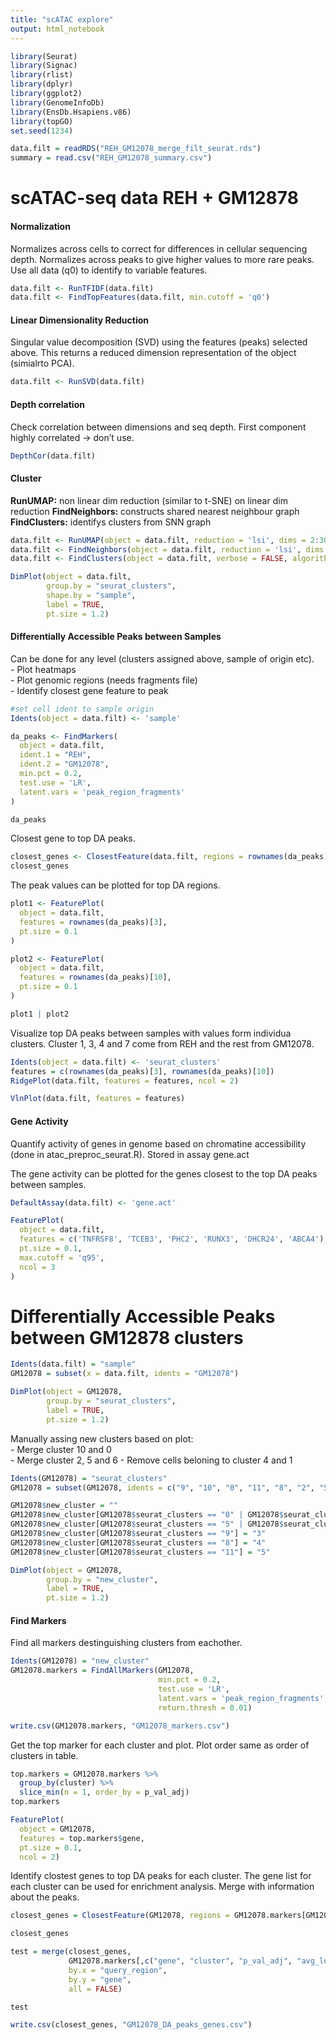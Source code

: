 ```yaml
---
title: "scATAC explore"
output: html_notebook
---
```


```r
library(Seurat)
library(Signac)
library(rlist)
library(dplyr)
library(ggplot2)
library(GenomeInfoDb)
library(EnsDb.Hsapiens.v86)
library(topGO)
set.seed(1234) 
```

```r
data.filt = readRDS("REH_GM12078_merge_filt_seurat.rds")
summary = read.csv("REH_GM12078_summary.csv")
```

# scATAC-seq data REH + GM12878

#### Normalization 

Normalizes across cells to correct for differences in cellular sequencing depth. Normalizes across peaks to give higher values to more rare peaks. 
Use all data (q0) to identify to variable features. 

```r
data.filt <- RunTFIDF(data.filt)
data.filt <- FindTopFeatures(data.filt, min.cutoff = 'q0')
```

#### Linear Dimensionality Reduction 

Singular value decomposition (SVD) using the features (peaks) selected above. This returns a reduced dimension representation of the object (simialrto PCA).

```r
data.filt <- RunSVD(data.filt)
```
#### Depth correlation 

Check correlation between dimensions and seq depth. First component highly correlated -> don't use. 

```r
DepthCor(data.filt)
```

#### Cluster 
**RunUMAP:** non linear dim reduction (similar to t-SNE) on linear dim reduction
**FindNeighbors:** constructs shared nearest neighbour graph 
**FindClusters:** identifys clusters from SNN graph 

```r
data.filt <- RunUMAP(object = data.filt, reduction = 'lsi', dims = 2:30)
data.filt <- FindNeighbors(object = data.filt, reduction = 'lsi', dims = 2:30)
data.filt <- FindClusters(object = data.filt, verbose = FALSE, algorithm = 3)
```


```r
DimPlot(object = data.filt,
        group.by = "seurat_clusters",
        shape.by = "sample",
        label = TRUE,
        pt.size = 1.2)
```

#### Differentially Accessible Peaks between Samples  

Can be done for any level (clusters assigned above, sample of origin etc).  
- Plot heatmaps  
- Plot genomic regions (needs fragments file)  
- Identify closest gene feature to peak  

```r
#set cell ident to sample origin 
Idents(object = data.filt) <- 'sample'

da_peaks <- FindMarkers(
  object = data.filt,
  ident.1 = "REH",
  ident.2 = "GM12078",
  min.pct = 0.2,
  test.use = 'LR',
  latent.vars = 'peak_region_fragments'
)

da_peaks
```

Closest gene to top DA peaks.

```r
closest_genes <- ClosestFeature(data.filt, regions = rownames(da_peaks)[1:100])
closest_genes
```

The peak values can be plotted for top DA regions. 

```r

plot1 <- FeaturePlot(
  object = data.filt,
  features = rownames(da_peaks)[3],
  pt.size = 0.1
)

plot2 <- FeaturePlot(
  object = data.filt,
  features = rownames(da_peaks)[10],
  pt.size = 0.1
)

plot1 | plot2 
```

Visualize top DA peaks between samples with values form individua clusters. Cluster 1, 3, 4 and 7 come from REH and the rest from GM12078. 

```r
Idents(object = data.filt) <- 'seurat_clusters'
features = c(rownames(da_peaks)[3], rownames(da_peaks)[10])
RidgePlot(data.filt, features = features, ncol = 2)
```
```r
VlnPlot(data.filt, features = features)
```

#### Gene Activity 

Quantify activity of genes in genome based on chromatine accessibility (done in atac_preproc_seurat.R). Stored in assay gene.act

The gene activity can be plotted for the genes closest to the top DA peaks between samples.  
```r
DefaultAssay(data.filt) <- 'gene.act'
```

```r
FeaturePlot(
  object = data.filt,
  features = c('TNFRSF8', 'TCEB3', 'PHC2', 'RUNX3', 'DHCR24', 'ABCA4'),
  pt.size = 0.1,
  max.cutoff = 'q95',
  ncol = 3
)

```

# Differentially Accessible Peaks between GM12878 clusters 

```r
Idents(data.filt) = "sample"
GM12078 = subset(x = data.filt, idents = "GM12078") 
```

```r
DimPlot(object = GM12078,
        group.by = "seurat_clusters",
        label = TRUE,
        pt.size = 1.2)
```

Manually assing new clusters based on plot:  
- Merge cluster 10 and 0   
- Merge cluster 2, 5 and 6 
- Remove cells beloning to cluster 4 and 1 

```r
Idents(GM12078) = "seurat_clusters"
GM12078 = subset(GM12078, idents = c("9", "10", "0", "11", "8", "2", "5", "6"))
```

```r
GM12078$new_cluster = ""
GM12078$new_cluster[GM12078$seurat_clusters == "0" | GM12078$seurat_clusters == "10"] = "1"
GM12078$new_cluster[GM12078$seurat_clusters == "5" | GM12078$seurat_clusters == "6" | GM12078$seurat_clusters == "2"] = "2"
GM12078$new_cluster[GM12078$seurat_clusters == "9"] = "3"
GM12078$new_cluster[GM12078$seurat_clusters == "8"] = "4"
GM12078$new_cluster[GM12078$seurat_clusters == "11"] = "5"
```

```r
DimPlot(object = GM12078,
        group.by = "new_cluster",
        label = TRUE,
        pt.size = 1.2)
```

#### Find Markers

Find all markers destinguishing clusters from eachother. 

```r
Idents(GM12078) = "new_cluster"
GM12078.markers = FindAllMarkers(GM12078, 
                                 min.pct = 0.2, 
                                 test.use = 'LR',
                                 latent.vars = 'peak_region_fragments', 
                                 return.thresh = 0.01)
```

```r
write.csv(GM12078.markers, "GM12078_markers.csv")
```

Get the top marker for each cluster and plot. Plot order same as order of clusters in table.  

```r
top.markers = GM12078.markers %>% 
  group_by(cluster) %>% 
  slice_min(n = 1, order_by = p_val_adj) 
top.markers
```

```r
FeaturePlot(
  object = GM12078,
  features = top.markers$gene,
  pt.size = 0.1, 
  ncol = 2)
```

Identify clostest genes to top DA peaks for each cluster. The gene list for each cluster can be used for enrichment analysis. Merge with information about the peaks. 

```r
closest_genes = ClosestFeature(GM12078, regions = GM12078.markers[GM12078.markers$p_val_adj < 0.01,]$gene)

closest_genes
```

```r

test = merge(closest_genes, 
             GM12078.markers[,c("gene", "cluster", "p_val_adj", "avg_log2FC")], 
             by.x = "query_region", 
             by.y = "gene", 
             all = FALSE)

test
```
```r
write.csv(closest_genes, "GM12078_DA_peaks_genes.csv")
```

